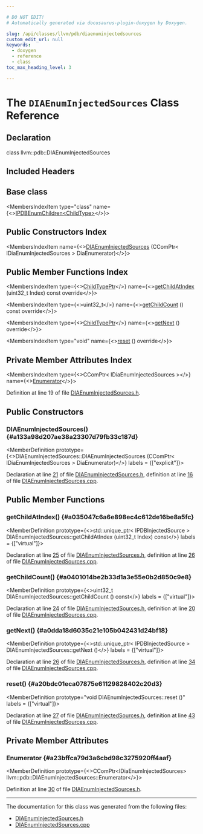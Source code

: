 ```yaml
---

# DO NOT EDIT!
# Automatically generated via docusaurus-plugin-doxygen by Doxygen.

slug: /api/classes/llvm/pdb/diaenuminjectedsources
custom_edit_url: null
keywords:
  - doxygen
  - reference
  - class
toc_max_heading_level: 3

---
```





# The `DIAEnumInjectedSources` Class Reference

<DoxygenPage pluginConfig={pluginConfig}>



## Declaration

<CodeBlock>class llvm::pdb::DIAEnumInjectedSources</CodeBlock>

## Included Headers

<IncludesList>
<IncludesListItem
  filePath="llvm/DebugInfo/PDB/DIA/DIAEnumInjectedSources.h"
  permalink="/docs/api/files/include/include/llvm/include/llvm/debuginfo/include/llvm/debuginfo/pdb/include/llvm/debuginfo/pdb/dia/diaenuminjectedsources-h"
  isLocal="true" />
</IncludesList>

## Base class

<MembersIndex>

<MembersIndexItem
  type="class"
  name={<><a href="/docs/api/classes/llvm/pdb/ipdbenumchildren">IPDBEnumChildren&lt;ChildType&gt;</a></>}>
</MembersIndexItem>

</MembersIndex>

## Public Constructors Index

<MembersIndex>

<MembersIndexItem
  name={<><a href="#a133a98d207ae38a23307d79fb33c187d">DIAEnumInjectedSources</a> (CComPtr&lt; IDiaEnumInjectedSources &gt; DiaEnumerator)</>}>
</MembersIndexItem>

</MembersIndex>

## Public Member Functions Index

<MembersIndex>

<MembersIndexItem
  type={<><a href="/docs/api/classes/llvm/pdb/ipdbenumchildren/#a9f10c3a9dccca6e4230ddb05e92c206e">ChildTypePtr</a></>}
  name={<><a href="#a035047c6a6e898ec4c612de16be8a5fc">getChildAtIndex</a> (uint32&#95;t Index) const override</>}>
</MembersIndexItem>

<MembersIndexItem
  type={<>uint32&#95;t</>}
  name={<><a href="#a0401014be2b33d1a3e55e0b2d850c9e8">getChildCount</a> () const override</>}>
</MembersIndexItem>

<MembersIndexItem
  type={<><a href="/docs/api/classes/llvm/pdb/ipdbenumchildren/#a9f10c3a9dccca6e4230ddb05e92c206e">ChildTypePtr</a></>}
  name={<><a href="#a0dda18d6035c21e105b042431d24bf18">getNext</a> () override</>}>
</MembersIndexItem>

<MembersIndexItem
  type="void"
  name={<><a href="#a20bdc01eca07875e61129828402c20d3">reset</a> () override</>}>
</MembersIndexItem>

</MembersIndex>

## Private Member Attributes Index

<MembersIndex>

<MembersIndexItem
  type={<>CComPtr&lt; IDiaEnumInjectedSources &gt;</>}
  name={<><a href="#a23bffca79d3a6cbd98c3275920ff4aaf">Enumerator</a></>}>
</MembersIndexItem>

</MembersIndex>


Definition at line 19 of file <a href="/docs/api/files/include/include/llvm/include/llvm/debuginfo/include/llvm/debuginfo/pdb/include/llvm/debuginfo/pdb/dia/diaenuminjectedsources-h">DIAEnumInjectedSources.h</a>.

<SectionDefinition>

## Public Constructors

### DIAEnumInjectedSources() {#a133a98d207ae38a23307d79fb33c187d}

<MemberDefinition
  prototype={<>DIAEnumInjectedSources::DIAEnumInjectedSources (CComPtr&lt; IDiaEnumInjectedSources &gt; DiaEnumerator)</>}
  labels = {["explicit"]}>

Declaration at line <a href="/docs/api/files/include/include/llvm/include/llvm/debuginfo/include/llvm/debuginfo/pdb/include/llvm/debuginfo/pdb/dia/diaenuminjectedsources-h/#l00021">21</a> of file <a href="/docs/api/files/include/include/llvm/include/llvm/debuginfo/include/llvm/debuginfo/pdb/include/llvm/debuginfo/pdb/dia/diaenuminjectedsources-h">DIAEnumInjectedSources.h</a>, definition at line <a href="/docs/api/files/lib/lib/debuginfo/lib/debuginfo/pdb/lib/debuginfo/pdb/dia/diaenuminjectedsources-cpp/#l00016">16</a> of file <a href="/docs/api/files/lib/lib/debuginfo/lib/debuginfo/pdb/lib/debuginfo/pdb/dia/diaenuminjectedsources-cpp">DIAEnumInjectedSources.cpp</a>.
</MemberDefinition>

</SectionDefinition>

<SectionDefinition>

## Public Member Functions

### getChildAtIndex() {#a035047c6a6e898ec4c612de16be8a5fc}

<MemberDefinition
  prototype={<>std::unique&#95;ptr&lt; IPDBInjectedSource &gt; DIAEnumInjectedSources::getChildAtIndex (uint32&#95;t Index) const</>}
  labels = {["virtual"]}>

Declaration at line <a href="/docs/api/files/include/include/llvm/include/llvm/debuginfo/include/llvm/debuginfo/pdb/include/llvm/debuginfo/pdb/dia/diaenuminjectedsources-h/#l00025">25</a> of file <a href="/docs/api/files/include/include/llvm/include/llvm/debuginfo/include/llvm/debuginfo/pdb/include/llvm/debuginfo/pdb/dia/diaenuminjectedsources-h">DIAEnumInjectedSources.h</a>, definition at line <a href="/docs/api/files/lib/lib/debuginfo/lib/debuginfo/pdb/lib/debuginfo/pdb/dia/diaenuminjectedsources-cpp/#l00026">26</a> of file <a href="/docs/api/files/lib/lib/debuginfo/lib/debuginfo/pdb/lib/debuginfo/pdb/dia/diaenuminjectedsources-cpp">DIAEnumInjectedSources.cpp</a>.
</MemberDefinition>

### getChildCount() {#a0401014be2b33d1a3e55e0b2d850c9e8}

<MemberDefinition
  prototype={<>uint32&#95;t DIAEnumInjectedSources::getChildCount () const</>}
  labels = {["virtual"]}>

Declaration at line <a href="/docs/api/files/include/include/llvm/include/llvm/debuginfo/include/llvm/debuginfo/pdb/include/llvm/debuginfo/pdb/dia/diaenuminjectedsources-h/#l00024">24</a> of file <a href="/docs/api/files/include/include/llvm/include/llvm/debuginfo/include/llvm/debuginfo/pdb/include/llvm/debuginfo/pdb/dia/diaenuminjectedsources-h">DIAEnumInjectedSources.h</a>, definition at line <a href="/docs/api/files/lib/lib/debuginfo/lib/debuginfo/pdb/lib/debuginfo/pdb/dia/diaenuminjectedsources-cpp/#l00020">20</a> of file <a href="/docs/api/files/lib/lib/debuginfo/lib/debuginfo/pdb/lib/debuginfo/pdb/dia/diaenuminjectedsources-cpp">DIAEnumInjectedSources.cpp</a>.
</MemberDefinition>

### getNext() {#a0dda18d6035c21e105b042431d24bf18}

<MemberDefinition
  prototype={<>std::unique&#95;ptr&lt; IPDBInjectedSource &gt; DIAEnumInjectedSources::getNext ()</>}
  labels = {["virtual"]}>

Declaration at line <a href="/docs/api/files/include/include/llvm/include/llvm/debuginfo/include/llvm/debuginfo/pdb/include/llvm/debuginfo/pdb/dia/diaenuminjectedsources-h/#l00026">26</a> of file <a href="/docs/api/files/include/include/llvm/include/llvm/debuginfo/include/llvm/debuginfo/pdb/include/llvm/debuginfo/pdb/dia/diaenuminjectedsources-h">DIAEnumInjectedSources.h</a>, definition at line <a href="/docs/api/files/lib/lib/debuginfo/lib/debuginfo/pdb/lib/debuginfo/pdb/dia/diaenuminjectedsources-cpp/#l00034">34</a> of file <a href="/docs/api/files/lib/lib/debuginfo/lib/debuginfo/pdb/lib/debuginfo/pdb/dia/diaenuminjectedsources-cpp">DIAEnumInjectedSources.cpp</a>.
</MemberDefinition>

### reset() {#a20bdc01eca07875e61129828402c20d3}

<MemberDefinition
  prototype="void DIAEnumInjectedSources::reset ()"
  labels = {["virtual"]}>

Declaration at line <a href="/docs/api/files/include/include/llvm/include/llvm/debuginfo/include/llvm/debuginfo/pdb/include/llvm/debuginfo/pdb/dia/diaenuminjectedsources-h/#l00027">27</a> of file <a href="/docs/api/files/include/include/llvm/include/llvm/debuginfo/include/llvm/debuginfo/pdb/include/llvm/debuginfo/pdb/dia/diaenuminjectedsources-h">DIAEnumInjectedSources.h</a>, definition at line <a href="/docs/api/files/lib/lib/debuginfo/lib/debuginfo/pdb/lib/debuginfo/pdb/dia/diaenuminjectedsources-cpp/#l00043">43</a> of file <a href="/docs/api/files/lib/lib/debuginfo/lib/debuginfo/pdb/lib/debuginfo/pdb/dia/diaenuminjectedsources-cpp">DIAEnumInjectedSources.cpp</a>.
</MemberDefinition>

</SectionDefinition>

<SectionDefinition>

## Private Member Attributes

### Enumerator {#a23bffca79d3a6cbd98c3275920ff4aaf}

<MemberDefinition
  prototype={<>CComPtr&lt;IDiaEnumInjectedSources&gt; llvm::pdb::DIAEnumInjectedSources::Enumerator</>}>

Definition at line <a href="/docs/api/files/include/include/llvm/include/llvm/debuginfo/include/llvm/debuginfo/pdb/include/llvm/debuginfo/pdb/dia/diaenuminjectedsources-h/#l00030">30</a> of file <a href="/docs/api/files/include/include/llvm/include/llvm/debuginfo/include/llvm/debuginfo/pdb/include/llvm/debuginfo/pdb/dia/diaenuminjectedsources-h">DIAEnumInjectedSources.h</a>.
</MemberDefinition>

</SectionDefinition>

<hr/>

The documentation for this class was generated from the following files:

<ul>
<li><a href="/docs/api/files/include/include/llvm/include/llvm/debuginfo/include/llvm/debuginfo/pdb/include/llvm/debuginfo/pdb/dia/diaenuminjectedsources-h">DIAEnumInjectedSources.h</a></li>
<li><a href="/docs/api/files/lib/lib/debuginfo/lib/debuginfo/pdb/lib/debuginfo/pdb/dia/diaenuminjectedsources-cpp">DIAEnumInjectedSources.cpp</a></li>
</ul>

</DoxygenPage>
